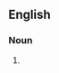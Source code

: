 ==English==

===Noun===
{{en-noun|head=[[Graham]] [[cracker]]}}

# {{alternative spelling of|graham cracker}}